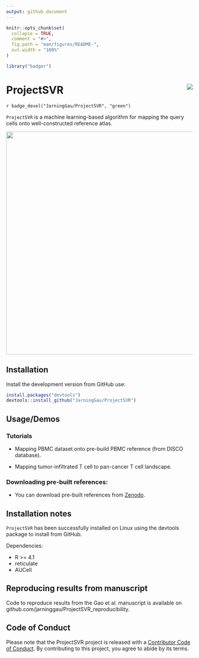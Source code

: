 ```yaml
---
output: github_document
---
```


```r
knitr::opts_chunk$set(
  collapse = TRUE,
  comment = "#>",
  fig.path = "man/figures/README-",
  out.width = "100%"
)
```


```r
library("badger")
```

# ProjectSVR <img src="man/figures/ProjectSVR-logo.png" align="right" />

`r badge_devel("JarningGau/ProjectSVR", "green")`

`ProjectSVR` is a machine learning-based algorithm for mapping the query cells onto well-constructed reference atlas.

<img src="man/figures/ProjectSVR-workflow.png" width="600" />


## Installation

Install the development version from GitHub use:

```r
install.packages("devtools")
devtools::install_github("JarningGau/ProjectSVR")
```

## Usage/Demos

### Tutorials

- Mapping PBMC dataset onto pre-build PBMC reference (from DISCO database).

- Mapping tumor-infiltrated T cell to pan-cancer T cell landscape.

### Downloading pre-built references:

- You can download pre-built references from [Zenodo]().

## Installation notes

`ProjectSVR` has been successfully installed on Linux using the devtools package to install from GitHub.

Dependencies:

- R >= 4.1
- reticulate
- AUCell

## Reproducing results from manuscript

Code to reproduce results from the Gao et al. manuscript is available on github.com/jarninggau/ProjectSVR_reproducibility.

## Code of Conduct
  
  Please note that the ProjectSVR project is released with a [Contributor Code of Conduct](https://contributor-covenant.org/version/2/1/CODE_OF_CONDUCT.html). By contributing to this project, you agree to abide by its terms.
